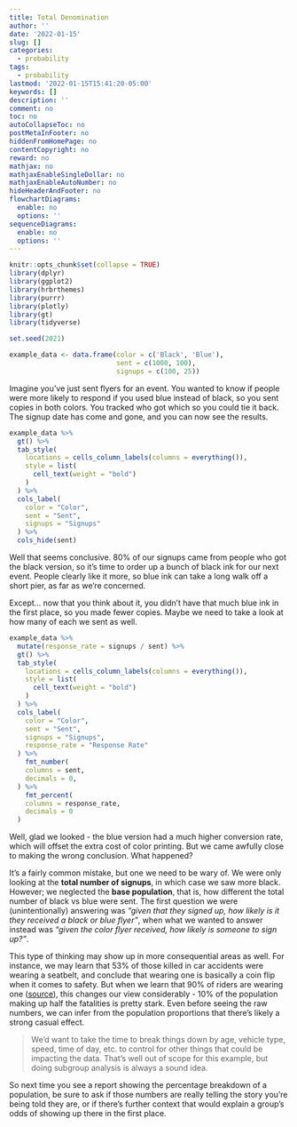 ```yaml
---
title: Total Denomination
author: ''
date: '2022-01-15'
slug: []
categories:
  - probability
tags:
  - probability
lastmod: '2022-01-15T15:41:20-05:00'
keywords: []
description: ''
comment: no
toc: no
autoCollapseToc: no
postMetaInFooter: no
hiddenFromHomePage: no
contentCopyright: no
reward: no
mathjax: no
mathjaxEnableSingleDollar: no
mathjaxEnableAutoNumber: no
hideHeaderAndFooter: no
flowchartDiagrams:
  enable: no
  options: ''
sequenceDiagrams:
  enable: no
  options: ''
---
```


```r
knitr::opts_chunk$set(collapse = TRUE)
library(dplyr)
library(ggplot2)
library(hrbrthemes)
library(purrr)
library(plotly)
library(gt)
library(tidyverse)

set.seed(2021)
```

```r
example_data <- data.frame(color = c('Black', 'Blue'), 
                           sent = c(1000, 100), 
                           signups = c(100, 25))
```

Imagine you've just sent flyers for an event. You wanted to know if people were more likely to respond if you used blue instead of black, so you sent copies in both colors. You tracked who got which so you could tie it back. The signup date has come and gone, and you can now see the results.
```r
example_data %>%
  gt() %>%
  tab_style(
    locations = cells_column_labels(columns = everything()),
    style = list(
      cell_text(weight = "bold")
    )
  ) %>%
  cols_label(
    color = "Color",
    sent = "Sent",
    signups = "Signups"
  ) %>%
  cols_hide(sent)
```
Well that seems conclusive. 80% of our signups came from people who got the black version, so it's time to order up a bunch of black ink for our next event. People clearly like it more, so blue ink can take a long walk off a short pier, as far as we're concerned.

Except... now that you think about it, you didn't have that much blue ink in the first place, so you made fewer copies. Maybe we need to take a look at how many of each we sent as well.


```r
example_data %>%
  mutate(response_rate = signups / sent) %>%
  gt() %>%
  tab_style(
    locations = cells_column_labels(columns = everything()),
    style = list(
      cell_text(weight = "bold")
    )
  ) %>%
  cols_label(
    color = "Color",
    sent = "Sent",
    signups = "Signups",
    response_rate = "Response Rate"
  ) %>%
    fmt_number(
    columns = sent,
    decimals = 0,
  ) %>%
    fmt_percent(
    columns = response_rate,
    decimals = 0
  )
```
Well, glad we looked - the blue version had a much higher conversion rate, which will offset the extra cost of color printing. But we came awfully close to making the wrong conclusion. What happened?

It's a fairly common mistake, but one we need to be wary of. We were only looking at the **total number of signups**, in which case we saw more black. However; we neglected the **base population**, that is, how different the total number of black vs blue were sent. The first question we were (unintentionally) answering was *"given that they signed up, how likely is it they received a black or blue flyer"*, when what we wanted to answer instead was *"given the color flyer received, how likely is someone to sign up?"*.

This type of thinking may show up in more consequential areas as well. For instance, we may learn that 53% of those killed in car accidents were wearing a seatbelt, and conclude that wearing one is basically a coin flip when it comes to safety. But when we learn that 90% of riders are wearing one ([source](https://www.nhtsa.gov/risky-driving/seat-belts)), this changes our view considerably - 10% of the population making up half the fatalities is pretty stark. Even before seeing the raw numbers, we can infer from the population proportions that there's likely a strong casual effect.

>We'd want to take the time to break things down by age, vehicle type, speed, time of day, etc. to control for other things that could be impacting the data. That's well out of scope for this example, but doing subgroup analysis is always a sound idea.

So next time you see a report showing the percentage breakdown of a population, be sure to ask if those numbers are really telling the story you're being told they are, or if there's further context that would explain a group's odds of showing up there in the first place.

